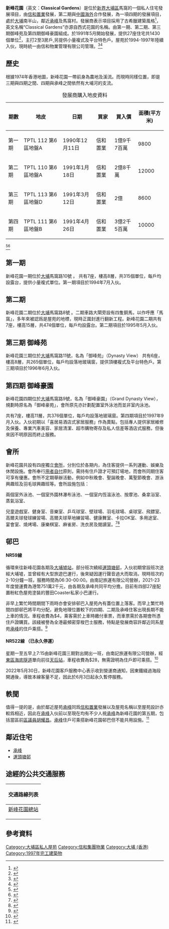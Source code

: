 '''新峰花園'''（英文：'''Classical Gardens'''）是位於[[新界|新界]][[大埔區|大埔區]]馬窩的一個私人住宅發展項目，由[[信和置業|信和置業]]發展，第二期與[[中國海外|中國海外]]合作發展，為一項四期的發展項目，處於[[大埔區|大埔]]南半山，鄰近[[承峰|承峰]]及馬窩村。發展商表示項目採用了古希臘建築風格<ref>{{Cite web|title=信和置業1997-1998年報|url=https://assets-us-01.kc-usercontent.com/20a53f0a-15c8-0029-b8df-e495023b403f/2533d2d7-3159-4fda-ae96-264b59c42483/sino-land-company-limited-1997-1998-annual-report-tc-SinoLand_AR1998_07_c.pdf|access-date=2021-08-24|archive-date=2021-12-12|archive-url=https://web.archive.org/web/20211212093454/https://assets-us-01.kc-usercontent.com/20a53f0a-15c8-0029-b8df-e495023b403f/2533d2d7-3159-4fda-ae96-264b59c42483/sino-land-company-limited-1997-1998-annual-report-tc-SinoLand_AR1998_07_c.pdf|dead-url=no}}</ref>，英文名稱“Classical Gardens”亦源自西式花園的名稱。由第一期、第二期、第三期御峰苑及第四期御峰豪園組成。於1991年5月開始發展，提供27座住宅共1430個單位<ref>{{Cite web|title=信和集團品牌故事|url=https://www.sino.com/tc/about-sino/our-story/|access-date=2021-08-24|archive-date=2021-12-12|archive-url=https://web.archive.org/web/20211212093500/https://www.sino.com/tc/about-sino/our-story/|dead-url=no}}</ref>，主打2至3房戶,另提供小量複式及平台特色戶。屋苑於1994-1997年陸續入伙，現時統一由信和物業管理有限公司管理。<ref>{{Cite web|title=中原地產新峰花園專頁|url=https://hk.centanet.com/estate/%E6%96%B0%E5%B3%B0%E8%8A%B1%E5%9C%92/3-GWPSPPYSPG|access-date=2021-08-24|archive-date=2021-12-13|archive-url=https://web.archive.org/web/20211213050638/https://hk.centanet.com/estate/%E6%96%B0%E5%B3%B0%E8%8A%B1%E5%9C%92/3-GWPSPPYSPG|dead-url=no}}</ref><ref>{{Cite web|title=美聯物業新峰花園專頁|url=https://www.midland.com.hk/zh-hk/estate/%E6%96%B0%E7%95%8C-%E5%A4%A7%E5%9F%94-%E6%96%B0%E5%B3%B0%E8%8A%B1%E5%9C%92-E00479|access-date=2021-08-24|archive-date=2021-08-24|archive-url=https://web.archive.org/web/20210824152356/https://www.midland.com.hk/zh-hk/estate/%E6%96%B0%E7%95%8C-%E5%A4%A7%E5%9F%94-%E6%96%B0%E5%B3%B0%E8%8A%B1%E5%9C%92-E00479|dead-url=no}}</ref>

== 歷史 ==
根據1974年香港地圖，新峰花園一帶前身為農地及溪流。而現時同樣位置，即是三期與四期之間、四期與承峰之間依然有大埔河的支流。
{| class="wikitable"
|+發展商購入地皮資料
!期數
!地皮
!日期
!買家
!買入價
!面積(平方米)
|-
|第一期
|TPTL 112 第6區地盤A
|1990年12月11日
|信和置業
|1億9千7百萬
|9800
|-
|第二期
|TPTL 110 第6區地盤A
|1991年1月18日
|信和置業
|2億8千萬
|12000
|-
|第三期
|TPTL 113 第6區地盤D
|1991年3月12日
|信和置業
|2億
|8600
|-
|第四期
|TPTL 111 第6區地盤B
|1991年4月26日
|信和置業
|3億2千5百萬
|10000
|}
<ref name=":0">{{Cite web |url=https://www.landsd.gov.hk/doc/tc/landsale/records/c1990-1991.pdf |title=存档副本 |access-date=2022-01-17 |archive-date=2022-03-02 |archive-url=https://web.archive.org/web/20220302171724/https://www.landsd.gov.hk/doc/tc/landsale/records/c1990-1991.pdf }}</ref><ref>{{Cite web |url=https://www.landsd.gov.hk/doc/tc/landsale/records/c1991-1992.pdf |title=存档副本 |access-date=2022-01-17 |archive-date=2022-03-02 |archive-url=https://web.archive.org/web/20220302051140/https://www.landsd.gov.hk/doc/tc/landsale/records/c1991-1992.pdf }}</ref>

== 第一期 ==
新峰花園一期位於[[大埔區|大埔]]馬窩路10號 。
共有7座，樓高8層，共315個單位，每戶均設露台，提供小量複式單位。第一期項目於1994年7月入伙。

== 第二期 ==
新峰花園二期位於[[大埔區|大埔]]馬窩路8號 。二期車路大閘旁設有四隻銅馬，以作呼應「馬窩」，多年來被認爲是屋苑的地標，現時正圍封進行翻新工程。新峰花園二期共有7座，樓高15層，共474個單位，每戶均設露台。第二期項目於1995年5月入伙。

== 第三期 御峰苑 ==
新峰花園三期位於[[大埔區|大埔]]馬窩路11號，名為「御峰苑」（Dynasty View） 共有6座，樓高8層，共265個單位，每戶均設落地玻璃窗，提供頂樓複式及平台特色戶。第三期項目於1996年6月入伙。

== 第四期 御峰豪園 ==
新峰花園四期位於[[大埔區|大埔]]馬窩路9號，名為「御峰豪園」（Grand Dynasty View），規劃時原名為「御峰豪苑」，會所原先亦計劃配置室外泳池而並非室内泳池。

共有7座，樓高11層，共376個單位，每戶均設落地玻璃窗。第四期項目於1997年9月入伙。入伙初期以「喜居易酒店式家居服務」作為賣點，包括專人提供家居維修及保養、專業汽車美容、家居清潔、超市購物寄存及私人信差等酒店式服務，但後來因不明原因而終止服務。

== 會所 ==
新峰花園共設有四座獨立[[會所|會所]]，分別位於各期内，為住客提供一系列運動、娛樂及休閒設施。會所奉行[[用者自付|用者自付]]原則，需持有住戶證才可預訂場地，而會所同期住客可享有優惠。會所不定期舉辦活動，例如中秋晚會、聖誕晚會、萬聖節晚會、游泳興趣班及羽毛球興趣班等。會所設施包括：

兩個室外泳池、一個室外園林瀑布泳池、一個室内恆溫泳池、按摩池、桑拿浴室、蒸氣浴室、

兒童遊戲室、健身室、音樂室、乒乓球室、壁球場、羽毛球場、桌球室、飛鏢室、高爾夫球發球練習場、高爾夫球草地練習場、健康舞室、卡拉OK室、多用途室、宴會室、燒烤場、康樂棋室、麻雀房、洗衣房及閱讀室。<ref>{{Cite web|title=御峰苑歷史網頁|url=https://web.archive.org/web/20080609130047/http://www.sino-land.com/dynasty/}}</ref><ref>{{Cite web|title=御峰豪園歷史網頁|url=https://web.archive.org/web/19980521050313/http://sino-land.com/dynasty2/content/index.htm}}</ref>

== 邨巴 ==
==== NR59線 ====
循環來往新峰花園各期及[[大埔墟站|大埔墟站]]，部分班次繞經[[運頭塘邨|運頭塘邨]]，入伙初期曾設班次途經大埔墟，並曾經有大型旅遊巴運行，後來疑因運行聲音過大而取消。現時班次約2-10分鐘一班，服務時間為06:30-00:00。由南記旅運有限公司營辦，2021-23年度營運費為港幣751萬2千元，由各期及承峰共同平均分擔。目前有四部27座配置粉紅色屋苑塗裝的豐田Coaster私家小巴運行。

非早上繁忙時間期間下雨時亦會安排邨巴入屋苑內有蓋位置上落客。而早上繁忙時間四部邨巴將平均分配，避免地理位置較下的四期、二期及承峰住客出現長期不能上車的情況。車程收費為$4，乘客需於上車時繳付車票，而車票需於各期會所憑住戶證購買。該綫被譽為全港最頻密穿梭巴士服務，特點是發展商容許鄰近同系屋苑[[承峰|承峰]]的住戶乘搭。<ref>{{Cite web|title=居民巴士服務路線號碼: NR59|url=https://www.td.gov.hk/filemanager/tc/content_4796/nr59.pdf|access-date=2021-08-24|archive-date=2021-10-02|archive-url=https://web.archive.org/web/20211002085701/https://www.td.gov.hk/filemanager/tc/content_4796/nr59.pdf|dead-url=no}}</ref>

==== NR522線 （已永久停運） ====
星期一至五早上7:15由新峰花園三期對出開出一班，由南記旅運有限公司營辦，經[[東區海底隧道|東區海底隧道]]單向前往[[天后站|天后站]]，車程收費為$28，無需證明為住戶即可乘搭。<ref>{{Cite web|title=居民巴士服務路線號碼: NR522|url=https://www.td.gov.hk/filemanager/tc/content_4796/nr522.pdf|access-date=2021-08-24|archive-date=2021-10-02|archive-url=https://web.archive.org/web/20211002090513/https://www.td.gov.hk/filemanager/tc/content_4796/nr522.pdf|dead-url=no}}</ref>

2022年5月30日，新峰花園客戶服務中心表示收到營運商通知，因東鐵綫過海段開通後，導致本線客量不足，因此於6月3日起永久暫停服務。

== 軼聞 ==
值得一提的是，由於鄰近屋苑[[承峰|承峰]]同爲[[信和置業|信和置業]]發展以及屋苑名稱以至屋苑設計亦較爲相近，因此在[[承峰|承峰]]入伙前以至現在均有不少人視[[承峰|承峰]]為新峰花園的第五期，包括當區前[[區議員|區議員]][[胡耀昌|胡耀昌]]。[[承峰|承峰]]住戶可乘搭新峰花園邨巴但不能共用設施。<ref>{{Cite web|title=胡耀昌稱承峰為新峰花園第五期|url=https://www.facebook.com/1796968153895294/posts/2946689798923118/?sfnsn=mo}}</ref>

== 鄰近住宅 ==
* [[承峰|承峰]]
* [[運頭塘邨|運頭塘邨]]

== 途經的公共交通服務 ==
{| class="mw-collapsible mw-collapsed wikitable" style="background:white; margin: 0 auto; width: auto;" 
! 交通路線列表
|-
|
;[[新峰花園總站|新峰花園總站]]
{{新界專線小巴簡單列表|20S}}
{{新界居民巴士簡單列表|NR59|NR522}}
|}

== 參考資料 ==
{{Reflist|1}}

{{信和置業}}

[[Category:大埔區私人屋苑|Category:大埔區私人屋苑]]
[[Category:信和集團物業|Category:信和集團物業]]
[[Category:大埔_(香港)|Category:大埔 (香港)]]
[[Category:1997年完工建築物|Category:1997年完工建築物]]